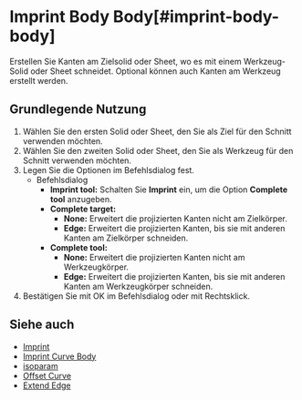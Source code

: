 
# Imprint Body Body[#imprint-body-body]

<Reference shortcut="Umschalt + I" command="Imprint" button="Im vorgeschlagenen Befehlsmenü" buttonIcon='button-imprint' />

Erstellen Sie Kanten am Zielsolid oder Sheet, wo es mit einem Werkzeug-Solid oder Sheet schneidet. Optional können auch Kanten am Werkzeug erstellt werden.

## Grundlegende Nutzung

1. Wählen Sie den ersten Solid oder Sheet, den Sie als Ziel für den Schnitt verwenden möchten.
2. Wählen Sie den zweiten Solid oder Sheet, den Sie als Werkzeug für den Schnitt verwenden möchten.
3. Legen Sie die Optionen im Befehlsdialog fest.
     - <Kst>Befehlsdialog</Kst>
          - **Imprint tool:** Schalten Sie **Imprint** ein, um die Option **Complete tool** anzugeben.
          - **Complete target:** 
               - **None:** Erweitert die projizierten Kanten nicht am Zielkörper.
               - **Edge:** Erweitert die projizierten Kanten, bis sie mit anderen Kanten am Zielkörper schneiden.
          - **Complete tool:**
               - **None:** Erweitert die projizierten Kanten nicht am Werkzeugkörper.
               - **Edge:** Erweitert die projizierten Kanten, bis sie mit anderen Kanten am Werkzeugkörper schneiden.   
4. Bestätigen Sie mit OK im Befehlsdialog oder mit Rechtsklick.

<VideoPlayer fileName="imprint-body-body"/>

## Siehe auch
- [Imprint](imprint)
- [Imprint Curve Body](imprint-curve-body)
- [isoparam](isoparam)
- [Offset Curve](offset-curve)
- [Extend Edge](extend-edge)